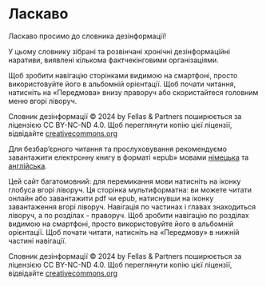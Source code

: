 # Ласкаво {.unnumbered}

Ласкаво просимо до словника дезінформації!

У цьому словнику зібрані та розвінчані хронічні дезінформаційні наративи, виявлені кількома фактчекінговими організаціями.

Щоб зробити навігацію сторінками видимою на смартфоні, просто використовуйте його в альбомній орієнтації. Щоб почати читання, натисніть на «Передмова» внизу праворуч або скористайтеся головним меню вгорі ліворуч.

::: {.content-visible when-format="latex"}
Словник дезінформації © 2024 by Fellas \& Partners поширюється за ліцензією CC BY-NC-ND 4.0. Щоб переглянути копію цієї ліцензії, відвідайте [creativecommons.org](https://creativecommons.org/licenses/by-nc-nd/4.0/)
:::

::: {.content-visible when-format="html"}
Для безбар'єрного читання та прослуховування рекомендуємо завантажити електронну книгу в форматі «epub» мовами [німецька]({{<meta book.site-url>}}/en/Disinformation-Dictionary.epub) та [англійська]({{<meta book.site-url>}}/Disinformation-Dictionary.epub).

Цей сайт багатомовний: для перемикання мови натисніть на іконку глобуса вгорі ліворуч. Ця сторінка мультиформатна: ви можете читати онлайн або завантажити pdf чи epub, натиснувши на іконку завантаження вгорі ліворуч. Навігація по частинах і главах знаходиться ліворуч, а по розділах - праворуч. Щоб зробити навігацію по розділах видимою на смартфоні, просто використовуйте його в альбомній орієнтації. Щоб почати читати, натисніть на «Передмову» в нижній частині навігації.

Словник дезінформації © 2024 by Fellas \& Partners поширюється за ліцензією CC BY-NC-ND 4.0. Щоб переглянути копію цієї ліцензії, відвідайте  [creativecommons.org](https://creativecommons.org/licenses/by-nc-nd/4.0/)
:::

